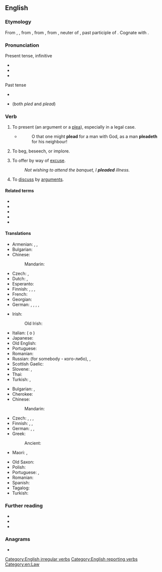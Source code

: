 ==English==

===Etymology===
From {{inh|en|enm|pleden}}, {{m|enm|plaiden}}, from {{der|en|fro|plaider||to plead, offer a plea}}, from {{m|fro|plait}}, from {{der|en|ML.|placitum||a decree, sentence, suit, plea, etc.", in Classical {{der|en|la|-}}, "an opinion, determination, prescription, order; literally, that which is pleasing, pleasure}}, neuter of {{m|la|placitus}}, past participle of {{m|la|placeō||to please}}. Cognate with {{cog|es|pleitear||to litigate, take to court}}.

===Pronunciation===
; Present tense, infinitive
* {{IPA|en|/ˈpliːd/}}
* {{audio|en|en-us-plead.ogg|Audio (US)}}
* {{rhymes|en|iːd|s=1}}

; Past tense
* {{IPA|en|/ˈpliːdəd/}}
* {{IPA|en|/plɛd/}} (both ''pled'' and ''plead'')

===Verb===
{{en-verb|past_qual=North America, England, legal|past2=pled|past2_qual=North America, Scotland|past3=plead|past3_qual=North America}}

# {{lb|en|ambitransitive|copulative}} To present (an argument or a [[plea]]), especially in a legal case.
#: {{ux|en|The defendant has decided to '''plead''' not guilty.}}
#* {{RQ:KJV|Job|16|21}}
#*: O that one might '''plead''' for a man with God, as a man '''pleadeth''' for his neighbour!
# {{lb|en|intransitive}} To beg, beseech, or implore.
#: {{ux|en|He '''pleaded''' with me not to leave the house.}}
# {{lb|en|transitive}} To offer by way of [[excuse]].
#: ''Not wishing to attend the banquet, I '''pleaded''' illness.''
# {{lb|en|transitive}} To [[discuss]] by [[argument]]s.

====Related terms====
* {{l|en|plea}}
* {{l|en|pleasant}}
* {{l|en|please}}
* {{l|en|pleasurable}}
* {{l|en|pleasure}}

====Translations====
{{trans-top|to present an argument}}
* Armenian: {{t+|hy|միջնորդել}}, {{t|hy|հայտարարություն անել}}, {{t+|hy|պաշտպանել}}
* Bulgarian: {{t+|bg|пледирам}}
* Chinese:
*: Mandarin: {{t+|cmn|辩护}}
* Czech: {{t|cs|přednášet (před soudem)|impf}}, {{t|cs|vést obhajobu|impf}}
* Dutch: {{t+|nl|pleiten}}, {{t+|nl|bepleiten}}
* Esperanto: {{t|eo|pledi}}
* Finnish: {{t+|fi|vedota}} {{qualifier|+ illative}}, {{t+|fi|esittää}}, {{t|fi|[[myöntää]] [[syyllisyys|syyllisyytensä]]}} {{q|plead guilty}}, {{t|fi|[[kiistää]] [[syyllisyys|syyllisyytensä]]}} {{q|plead not guilty}}
* French: {{t+|fr|plaider}}
* Georgian: {{t-needed|ka}}
* German: {{t+|de|plädieren}}, {{t+|de|bekennen}} {{qualifier|reflexive}}, {{t+|de|berufen}} {{qualifier|reflexive, + [[auf]]}}, {{t+|de|eintreten}}  {{qualifier|+ [[für]]}}, {{t+|de|aussprechen}} {{qualifier|reflexive, + [[für]]}}
{{trans-mid}}
* Irish: {{t|ga|pléadáil}}
*: Old Irish: {{t|sga|du·acair}}
* Italian: {{t+|it|dichiararsi}} ({{l|it|colpevole}} o {{l|it|noncolpevole}})
* Japanese: {{t|ja|嘆願する|tr={{lang|ja|たんがんする}}, tangan suru}}
* Old English: {{t|ang|ǣrendian}}
* Portuguese: {{t+|pt|alegar}}
* Romanian: {{t+|ro|pleda}}
* Russian: {{t+|ru|защища́ть}} (for somebody - кого-либо), {{t|ru|[[представля́ть]] [[интере́сы]]}}, {{t|ru|[[выступа́ть]] [[с]] [[заявле́нием]] ([[в]] [[суде́]])}}
* Scottish Gaelic: {{t|gd|tagair}}
* Slovene: {{t|sl|pledirati}}, {{t|sl|zagovarjati se}}
* Thai: {{t-needed|th}}
* Turkish: {{t+|tr|açıklamak}}, {{t+|tr|ileri sürmek}}
{{trans-bottom}}

{{trans-top|to beg}}
* Bulgarian: {{t+|bg|моля}}, {{t+|bg|умолявам}}
* Cherokee: {{t|chr|ᎦᏂᎳᏗᎠ}}
* Chinese:
*: Mandarin: {{t+|cmn|央求}}
* Czech: {{t|cs|plédovat|impf}}, {{t+|cs|žádat|impf}}, {{t+|cs|prosit|impf}}, {{t|cs|naléhat}}
* Finnish: {{t+|fi|vedota}}, {{t+|fi|anella}}, {{t+|fi|anoa}}
* German: {{t|de|(dringend) bitten}}, {{t+|de|anflehen}}, {{t+|de|beschwören}}
* Greek:
*: Ancient: {{t|grc|ἰκετεύω}}
* Maori: {{t|mi|unene}}, {{t|mi|whakakuene }}
{{trans-mid}}
* Old Saxon: {{t|osx|ābiddian}}
* Polish: {{t+|pl|błagać}}
* Portuguese: {{t+|pt|implorar}}, {{t+|pt|suplicar}}
* Romanian: {{t+|ro|implora}}
* Spanish: {{t+|es|rogar}}
* Tagalog: {{t|tl|maki-usap}}
* Turkish: {{t+|tr|yalvarmak}}
{{trans-bottom}}

===Further reading===
* {{R:Webster 1913}}
* {{R:Century 1911}}
* {{R:OneLook}}

===Anagrams===
* {{anagrams|en|a=adelp|padel|padle|paled|pedal}}

[[Category:English irregular verbs]]
[[Category:English reporting verbs]]
[[Category:en:Law]]